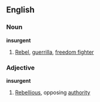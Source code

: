 ==English==

===Noun===

'''insurgent'''

# [[Rebel]], [[guerrilla]], [[freedom fighter]]

===Adjective===

'''insurgent'''

# [[Rebellious]], opposing [[authority]]